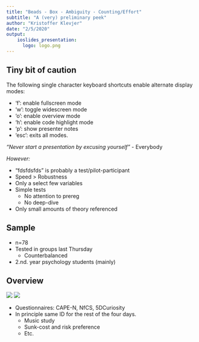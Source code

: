 ```yaml
---
title: "Beads - Box - Ambiguity - Counting/Effort"
subtitle: "A (very) preliminary peek"
author: "Kristoffer Klevjer"
date: "2/5/2020"
output: 
    ioslides_presentation:
      logo: logo.png
---
```

## Tiny bit of caution
<div class="notes">
The following single character keyboard shortcuts enable alternate display modes:

- 'f': enable fullscreen mode
- 'w': toggle widescreen mode
- 'o': enable overview mode
- 'h': enable code highlight mode
- 'p': show presenter notes
- 'esc': exits all modes.
</div>

*"Never start a presentation by excusing yourself"*
- Everybody

*However:*

- "fdsfdsfds" is probably a test/pilot-participant
- Speed > Robustness
- Only a select few variables
- Simple tests
  - No attention to prereg
  - No deep-dive
- Only small amounts of theory referenced

## Sample

- n=78
- Tested in groups last Thursday
  - Counterbalanced
- 2.nd. year psychology students (mainly)

## Overview
![](path/to/picture.png) ![](path/to/picture2.png)

- Questionnaires: CAPE-N, NfCS, 5DCuriosity
- In principle same ID for the rest of the four days.
  - Music study
  - Sunk-cost and risk preference
  - Etc.

